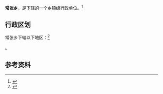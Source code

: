 {{中国乡级行政区|14/04/28/202/000}}

'''常张乡'''，是{{PRC admin/fullname|14/04/28/202/000|3}}下辖的一个[[乡镇|乡镇]]级行政单位。<ref>{{PRC admin/ref sgc|{{PRC admin/parent|14/04/28/202/000}}}}</ref>

== 行政区划 ==

常张乡下辖以下地区：<ref>{{PRC admin/ref sgc|14/04/28/202/000}}</ref>

{{PRC admin/children|14/04/28/202/000}}。

== 参考资料 ==

{{reflist}}

{{行政区划小作品}}
{{PRC admin/navcat|14/04/28/202/000}}